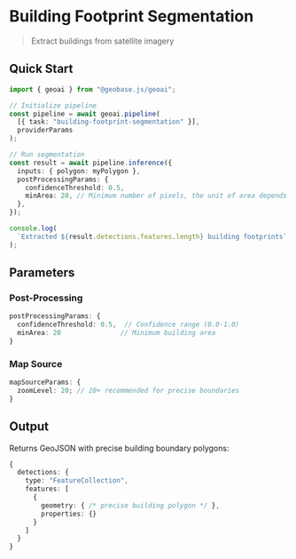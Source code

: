 
# Building Footprint Segmentation

> Extract buildings from satellite imagery

<VideoEmbed
  src="https://geobase-docs.s3.amazonaws.com/geobase-ai-assets/building-footprint-segmentation.mp4"
  title="Building Footprint Segmentation Demo"
/>

## Quick Start

```typescript
import { geoai } from "@geobase.js/geoai";

// Initialize pipeline
const pipeline = await geoai.pipeline(
  [{ task: "building-footprint-segmentation" }],
  providerParams
);

// Run segmentation
const result = await pipeline.inference({
  inputs: { polygon: myPolygon },
  postProcessingParams: {
    confidenceThreshold: 0.5,
    minArea: 20, // Minimum number of pixels, the unit of area depends on the zoom level.
  },
});

console.log(
  `Extracted ${result.detections.features.length} building footprints`
);
```

## Parameters

### Post-Processing

```typescript
postProcessingParams: {
  confidenceThreshold: 0.5,  // Confidence range (0.0-1.0)
  minArea: 20               // Minimum building area
}
```

### Map Source

```typescript
mapSourceParams: {
  zoomLevel: 20; // 20+ recommended for precise boundaries
}
```

## Output

Returns GeoJSON with precise building boundary polygons:

```typescript
{
  detections: {
    type: "FeatureCollection",
    features: [
      {
        geometry: { /* precise building polygon */ },
        properties: {}
      }
    ]
  }
}
```
